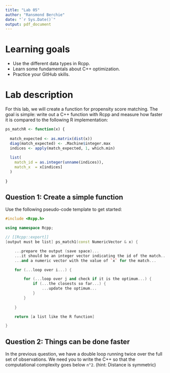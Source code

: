 ```yaml
---
title: "Lab 05"
author: "Ransmond Berchie"
date: "`r Sys.Date()`"
output: pdf_document
---
```


# Learning goals

- Use the different data types in Rcpp.
- Learn some fundamentals about C++ optimization.
- Practice your GitHub skills.

# Lab description

For this lab, we will create a function for propensity score matching.
The goal is simple: write out a C++ function with Rcpp and measure
how faster it is compared to the following R implementation:


```r
ps_matchR <- function(x) {
  
  match_expected <- as.matrix(dist(x))
  diag(match_expected) <- .Machine$integer.max
  indices <- apply(match_expected, 1, which.min)
  
  list(
    match_id = as.integer(unname(indices)),
    match_x  = x[indices]
  )
  
}
```

## Question 1: Create a simple function

Use the following pseudo-code template to get started:

```cpp
#include <Rcpp.h>

using namespace Rcpp;

// [[Rcpp::export]]
[output must be list] ps_match1(const NumericVector & x) {

    ...prepare the output (save space)...
    ...it should be an integer vector indicating the id of the match...
    ...and a numeric vector with the value of `x` for the match...

    for (...loop over i...) {

        for (...loop over j and check if it is the optimum...) {
            if (...the closests so far...) {
                ...update the optimum...
            }
        }
        
    }

    return [a list like the R function]

}
```


## Question 2: Things can be done faster

In the previous question, we have a double loop running twice over the full set
of observations. We need you to write the C++ so that the computational
complexity goes below `n^2`. (hint: Distance is symmetric)


